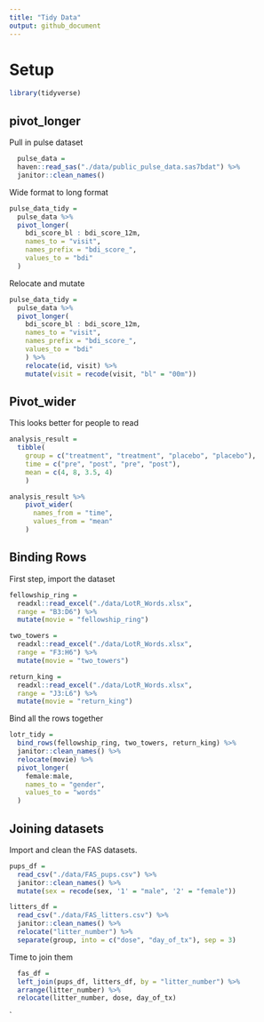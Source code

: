 ```yaml
---
title: "Tidy Data"
output: github_document
---
```


# Setup

```r
library(tidyverse)
```

## pivot_longer

Pull in pulse dataset

```r
  pulse_data = 
  haven::read_sas("./data/public_pulse_data.sas7bdat") %>% 
  janitor::clean_names()
```

Wide format to long format
```r
pulse_data_tidy = 
  pulse_data %>% 
  pivot_longer(
    bdi_score_bl : bdi_score_12m,
    names_to = "visit",
    names_prefix = "bdi_score_",
    values_to = "bdi"
  )
```

Relocate and mutate
```r
pulse_data_tidy = 
  pulse_data %>% 
  pivot_longer(
    bdi_score_bl : bdi_score_12m,
    names_to = "visit",
    names_prefix = "bdi_score_",
    values_to = "bdi"
    ) %>% 
    relocate(id, visit) %>% 
    mutate(visit = recode(visit, "bl" = "00m"))
```

## Pivot_wider

This looks better for people to read

```r
analysis_result = 
  tibble(
    group = c("treatment", "treatment", "placebo", "placebo"),
    time = c("pre", "post", "pre", "post"),
    mean = c(4, 8, 3.5, 4)
    )

analysis_result %>% 
    pivot_wider(
      names_from = "time",
      values_from = "mean"
    )
```

## Binding Rows

First step, import the dataset

```r
fellowship_ring = 
  readxl::read_excel("./data/LotR_Words.xlsx", 
  range = "B3:D6") %>% 
  mutate(movie = "fellowship_ring") 

two_towers = 
  readxl::read_excel("./data/LotR_Words.xlsx", 
  range = "F3:H6") %>% 
  mutate(movie = "two_towers") 

return_king = 
  readxl::read_excel("./data/LotR_Words.xlsx", 
  range = "J3:L6") %>% 
  mutate(movie = "return_king") 
```

Bind all the rows together

```r
lotr_tidy = 
  bind_rows(fellowship_ring, two_towers, return_king) %>%  
  janitor::clean_names() %>% 
  relocate(movie) %>% 
  pivot_longer(
    female:male,
    names_to = "gender",
    values_to = "words"
  )
```

## Joining datasets

Import and clean the FAS datasets.

```r
pups_df = 
  read_csv("./data/FAS_pups.csv") %>% 
  janitor::clean_names() %>% 
  mutate(sex = recode(sex, '1' = "male", '2' = "female"))

litters_df = 
  read_csv("./data/FAS_litters.csv") %>% 
  janitor::clean_names() %>% 
  relocate("litter_number") %>% 
  separate(group, into = c("dose", "day_of_tx"), sep = 3)
```

Time to join them

```r
  fas_df = 
  left_join(pups_df, litters_df, by = "litter_number") %>% 
  arrange(litter_number) %>% 
  relocate(litter_number, dose, day_of_tx)
```
`

